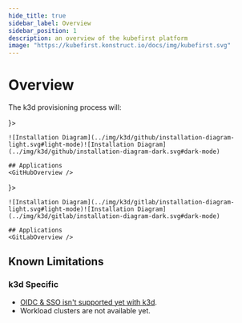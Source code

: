 ```yaml
---
hide_title: true
sidebar_label: Overview
sidebar_position: 1
description: an overview of the kubefirst platform
image: "https://kubefirst.konstruct.io/docs/img/kubefirst.svg"
---
```



<div class="cloud_logo">
  <K3dLogo width="200px" alt="k3d Logo" />
</div>

# Overview

The k3d provisioning process will:
<CommonProvisionProcess firstitem="Create a multinode k3d Kubernetes cluster on your localhost." />

<Tabs groupId="git_provider" defaultValue="github" queryString>
  <TabItem attributes={{ className: styles.github }} value="github" label={ <GitHubLogo /> }>

    ![Installation Diagram](../img/k3d/github/installation-diagram-light.svg#light-mode)![Installation Diagram](../img/k3d/github/installation-diagram-dark.svg#dark-mode)

    ## Applications
    <GitHubOverview />

  </TabItem>
  <TabItem value="gitlab" attributes={{ className: styles.gitlab }} label={ <GitLabLogo /> }>

    ![Installation Diagram](../img/k3d/gitlab/installation-diagram-light.svg#light-mode)![Installation Diagram](../img/k3d/gitlab/installation-diagram-dark.svg#dark-mode)

    ## Applications
    <GitLabOverview />
  </TabItem>
</Tabs>

## Known Limitations

<KnownLimitations />

### k3d Specific

- [OIDC & SSO isn't supported yet with k3d](https://github.com/kubefirst/docs/issues/498).
- Workload clusters are not available yet.
